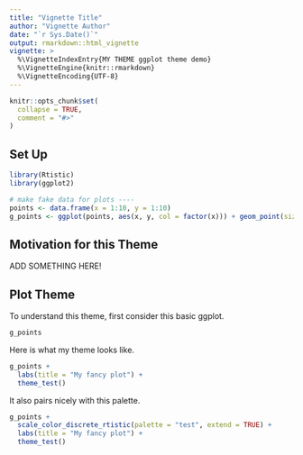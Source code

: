 ```yaml
---
title: "Vignette Title"
author: "Vignette Author"
date: "`r Sys.Date()`"
output: rmarkdown::html_vignette
vignette: >
  %\VignetteIndexEntry{MY THEME ggplot theme demo}
  %\VignetteEngine{knitr::rmarkdown}
  %\VignetteEncoding{UTF-8}
---
```


```r
knitr::opts_chunk$set(
  collapse = TRUE,
  comment = "#>"
)
```

## Set Up

```r
library(Rtistic)
library(ggplot2)
```


```r
# make fake data for plots ----
points <- data.frame(x = 1:10, y = 1:10)
g_points <- ggplot(points, aes(x, y, col = factor(x))) + geom_point(size = 5)
```

## Motivation for this Theme

ADD SOMETHING HERE!

## Plot Theme

To understand this theme, first consider this basic ggplot.

```r
g_points
```


Here is what my theme looks like.

```r
g_points + 
  labs(title = "My fancy plot") +
  theme_test()
```

It also pairs nicely with this palette.

```r
g_points + 
  scale_color_discrete_rtistic(palette = "test", extend = TRUE) + 
  labs(title = "My fancy plot") +
  theme_test()
```

